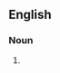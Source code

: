 {{also|pan-sexuals}}

==English==

===Noun===
{{head|en|noun form}}

# {{plural of|pansexual|lang=en}}
